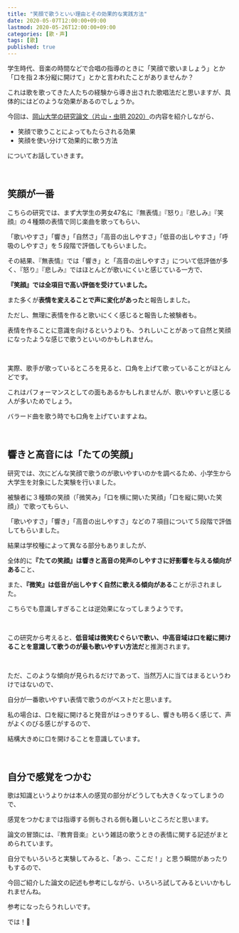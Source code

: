 ```yaml
---
title: "笑顔で歌うといい理由とその効果的な実践方法"
date: 2020-05-07T12:00:00+09:00
lastmod: 2020-05-26T12:00:00+09:00
categories: [歌・声]
tags: [歌]
published: true
---
```


学生時代、音楽の時間などで合唱の指導のときに「笑顔で歌いましょう」とか「口を指２本分縦に開けて」とかと言われたことがありませんか？

これは歌を歌ってきた人たちの経験から導き出された歌唱法だと思いますが、具体的にはどのような効果があるのでしょうか。

今回は、[岡山大学の研究論文（片山・虫明 2020）](https://ci.nii.ac.jp/naid/120006816663)の内容を紹介しながら、

- 笑顔で歌うことによってもたらされる効果
- 笑顔を使い分けて効果的に歌う方法

についてお話していきます。

<!--more-->

<br/>

## 笑顔が一番

こちらの研究では、まず大学生の男女47名に『無表情』『怒り』『悲しみ』『笑顔』の４種類の表情で同じ楽曲を歌ってもらい、

「歌いやすさ」「響き」「自然さ」「高音の出しやすさ」「低音の出しやすさ」「呼吸のしやすさ」を５段階で評価してもらいました。

その結果、『無表情』では「響き」と「高音の出しやすさ」について低評価が多く、『怒り』『悲しみ』ではほとんどが歌いにくいと感じている一方で、

<strong>『笑顔』では全項目で高い評価を受けていました。</strong>

また多くが**表情を変えることで声に変化があった**と報告しました。

ただし、無理に表情を作ると歌いにくく感じると報告した被験者も。

表情を作ることに意識を向けるというよりも、うれしいことがあって自然と笑顔になったような感じで歌うといいのかもしれません。

<br/>

実際、歌手が歌っているところを見ると、口角を上げて歌っていることがほとんどです。

これはパフォーマンスとしての面もあるかもしれませんが、歌いやすいと感じる人が多いためでしょう。

バラード曲を歌う時でも口角を上げていますよね。

<relpos link="higengo-communication" />

<br/>

## 響きと高音には「たての笑顔」

研究では、次にどんな笑顔で歌うのが歌いやすいのかを調べるため、小学生から大学生を対象にした実験を行いました。

被験者に３種類の笑顔（「微笑み」「口を横に開いた笑顔」「口を縦に開いた笑顔」）で歌ってもらい、

「歌いやすさ」「響き」「高音の出しやすさ」などの７項目について５段階で評価してもらいました。

<postimage src="hyojo-mark" alt="表情マーク（片山・虫明 2020）" />

結果は学校種によって異なる部分もありましたが、

全体的に<strong>『たての笑顔』は響きと高音の発声のしやすさに好影響を与える傾向がある</strong>こと、

また、<strong>『微笑』は低音が出しやすく自然に歌える傾向がある</strong>ことが示されました。

こちらでも意識しすぎることは逆効果になってしまうようです。

<br/>

この研究から考えると、**低音域は微笑むぐらいで歌い、中高音域は口を縦に開けることを意識して歌うのが最も歌いやすい方法だ**と推測されます。

<br/>

ただ、このような傾向が見られるだけであって、当然万人に当てはまるというわけではないので、

自分が一番歌いやすい表情で歌うのがベストだと思います。

私の場合は、口を縦に開けると発音がはっきりするし、響きも明るく感じて、声がよくのびる感じがするので、

結構大きめに口を開けることを意識しています。

<relpos link="utagoe-hanashigoe-chigai" />

<br/>

## 自分で感覚をつかむ

歌は知識というよりかは本人の感覚の部分がどうしても大きくなってしまうので、

感覚をつかむまでは指導する側もされる側も難しいところだと思います。

論文の冒頭には、『教育音楽』という雑誌の歌うときの表情に関する記述がまとめられています。

自分でもいろいろと実験してみると、「あっ、ここだ！」と思う瞬間があったりもするので、

今回ご紹介した論文の記述も参考にしながら、いろいろ試してみるといいかもしれませんね。

参考になったらうれしいです。

では！👋
